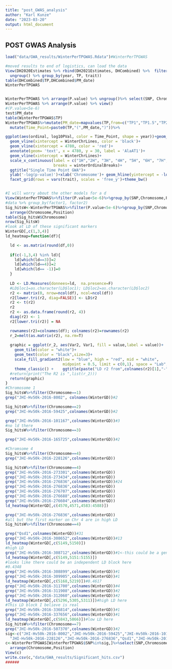 ```yaml
---
title: "post_GWAS_analysis"
author: "Karl Kunze"
date: "2023-03-20"
output: html_document
---
```


## POST GWAS Analysis
```r
  
load("data/GWA_results/WinterPerTPGWAS.Rdata")#WinterPerTPGWAS

#moved results to end of logistics, can load the data 
View(DH2020Estimates %>% rbind(DH2021Estimates, DHCombined) %>%  filter(type == 'BLUE') %>%
  ungroup() %>% group_by(year, TP, trait))
table(DHCombined$TP,DHCombined$PM_date)
WinterPerTPGWAS


WinterPerTPGWAS %>% arrange(P.value) %>% ungroup()%>% select(SNP, Chromosome, Position) %>% unique()
WinterPerTPGWAS %>% arrange(P.value) %>% view()
#(P.value<5e-6)
test$PM_date
table(WinterPerTPGWAS$TP)
WinterPerTPGWAS%>%mutate(PM_date=mapvalues(TP,from=c("TP1","TP1.5","TP2","TP2.5","TP3","TP3.5","TP4","TP5"),to=c(5,12,19,33,47,68,96,152)))%>%
  mutate(Time_Point=paste0(TP,"(",PM_date,")"))%>%

ggplot(aes(ordinal, log10PVal, color = Time_Point, shape = year))+geom_point()+
  geom_vline(xintercept = WinterChrLines, color = 'black')+
  geom_vline(xintercept = 4780, color = 'red')+
  annotate(geom= 'text', x = 4780, y = 30, label = 'AlaAT1')+
  geom_vline(xintercept = WinterChrLines)+
  scale_x_continuous(label = c("1H","2H", "3H", "4H", "5H", "6H", "7H", "UN"),
                     breaks = winterOrdinalBreaks)+
  ggtitle("Single Time Point GWA")+
  ylab('-log(p-value)')+xlab('Chromosome')+ geom_hline(yintercept = -log10(5e-5)) +
  facet_grid(rows = vars(trait), scales = 'free_y')+theme_bw()


#I will worry about the other models for a d
View(WinterPerTPGWAS%>%filter(P.value<5e-6)%>%group_by(SNP,Chromosome,Position))
#data %>% group_by(factor1, factor2) 
Sig_hitsW<-WinterPerTPGWAS%>%filter(P.value<5e-6)%>%group_by(SNP,Chromosome,Position)%>%dplyr::summarize(count=n(),.groups="keep")%>%
  arrange(Chromosome,Position)
table(Sig_hitsW$Chromosome)
nrow(Sig_hitsW)
#look at LD of these significant markers
WinterGD[,c(1,3,4)]
ld_heatmap=function(df){

  ld <- as.matrix(round(df,0))
  
  if(c(-1,3,4) %in% ld){
    ld[which(ld==3)]=2
    ld[which(ld==4)]=2
    ld[which(ld== -1)]=0
  }
  
  LD <- LD.Measures(donnees=ld,  na.presence=F)
  #LD$loc1=as.character(LD$loc1); LD$loc2=as.character(LD$loc2)
  r2 <- matrix(0, nrow=ncol(df), ncol=ncol(df))
  r2[lower.tri(r2, diag=FALSE)] <- LD$r2
  r2 <- t(r2)
  r2
  r2 <- as.data.frame(round(r2, 4))
  diag(r2) <- 1
  r2[lower.tri(r2)] = NA

  rownames(r2)=colnames(df); colnames(r2)=rownames(r2)
  r_2=melt(as.matrix(r2), na.rm=T)
  
  graphic = ggplot(r_2, aes(Var2, Var1, fill = value,label = value))+
    geom_tile(color = "white")+
    geom_text(color = "black",size=3)+
    scale_fill_gradient2(low = "blue", high = "red", mid = "white", 
                         midpoint = 0.5, limit = c(0,1), space = "Lab", name="r2") +
    theme_classic() +    ggtitle(paste("LD r2 from",colnames(r2)[1],"-", colnames(r2)[length(colnames(r2))], sep=" " ))
  #return(print("The R2 is ",list(r_2)))
  return(graphic)
}
#Chromosome 1
Sig_hitsW%>%filter(Chromosome==1)
grep("JHI-Hv50k-2016-8002", colnames(WinterGD))#2

Sig_hitsW%>%filter(Chromosome==2)
grep("JHI-Hv50k-2016-59425",colnames(WinterGD))#2

grep("JHI-Hv50k-2016-101167",colnames(WinterGD))#3
#no ld there
Sig_hitsW%>%filter(Chromosome==3)

grep("JHI-Hv50k-2016-165725",colnames(WinterGD))#2

#Chromsome 4
Sig_hitsW%>%filter(Chromosome==4)
grep("JHI-Hv50k-2016-228126",colnames(WinterGD))

Sig_hitsW%>%filter(Chromosome==4)
grep("JHI-Hv50k-2016-273301",colnames(WinterGD))
grep("JHI-Hv50k-2016-273434",colnames(WinterGD))
grep("JHI-Hv50k-2016-276836",colnames(WinterGD))#24
grep("JHI-Hv50k-2016-276836",colnames(WinterGD))
grep("JHI-Hv50k-2016-276707",colnames(WinterGD))
grep("JHI-Hv50k-2016-276688",colnames(WinterGD))
grep("JHI-Hv50k-2016-276604",colnames(WinterGD))
ld_heatmap(WinterGD[,c(4570,4571,4583:4588)])

grep("JHI-Hv50k-2016-276836",colnames(WinterGD))
#all but the first marker on Chr 4 are in high LD
Sig_hitsW%>%filter(Chromosome==4)

grep("Qsd1",colnames(WinterGD))#31
grep("JHI-Hv50k-2016-308652",colnames(WinterGD))#13
ld_heatmap(WinterGD[,c(5149,5150)])
#high LD
grep("JHI-Hv50k-2016-308712",colnames(WinterGD))#1<-this could be a genotyping error
ld_heatmap(WinterGD[,c(5149,5151:5155)])
#looks like there could be an independent LD block here
#0.4348
grep("JHI-Hv50k-2016-308899",colnames(WinterGD))#1
grep("JHI-Hv50k-2016-309905",colnames(WinterGD))#1
ld_heatmap(WinterGD[,c(5168,5219)])#0.4617
grep("JHI-Hv50k-2016-311700",colnames(WinterGD))#4
grep("JHI-Hv50k-2016-311908",colnames(WinterGD))#2
grep("JHI-Hv50k-2016-312060",colnames(WinterGD))#2
ld_heatmap(WinterGD[,c(5296,5305,5311)])#high LD here
#This LD block I believe is real
grep("JHI-Hv50k-2016-336814",colnames(WinterGD))#1
grep("JHI-Hv50k-2016-337656",colnames(WinterGD))#1
ld_heatmap(WinterGD[,c(5843,5866)])#low LD here
Sig_hitsW%>%filter(Chromosome==7)
grep("JHI-Hv50k-2016-507370",colnames(WinterGD))#2
sig<-c("JHI-Hv50k-2016-8002","JHI-Hv50k-2016-59425","JHI-Hv50k-2016-101167","JHI-Hv50k-2016-165725",
  "JHI-Hv50k-2016-228126","JHI-Hv50k-2016-276836","Qsd1","JHI-Hv50k-2016-311700","JHI-Hv50k-2016-337656","JHI-Hv50k-2016-507370")
c<-WinterPerTPGWAS[WinterPerTPGWAS$SNP%in%sig,]%>%select(SNP,Chromosome,Position,year,TP,trait)%>%group_by(SNP,Chromosome,Position)%>%dplyr::summarize(count=n(),.groups="keep")%>%
  arrange(Chromosome,Position)
View(c)
write.csv(c,"data/GWA_results/Significant_hits.csv")
######
```